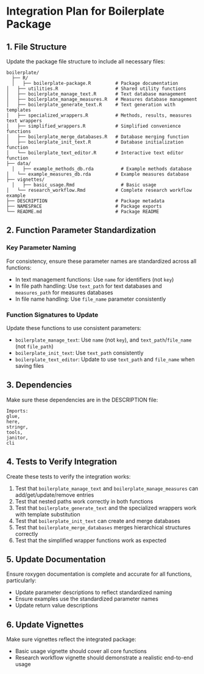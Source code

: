# Integration Plan for Boilerplate Package

## 1. File Structure
Update the package file structure to include all necessary files:

```
boilerplate/
  ├── R/
  │   ├── boilerplate-package.R         # Package documentation
│   ├── utilities.R                     # Shared utility functions
│   ├── boilerplate_manage_text.R       # Text database management
│   ├── boilerplate_manage_measures.R   # Measures database management
│   ├── boilerplate_generate_text.R     # Text generation with templates
│   ├── specialized_wrappers.R          # Methods, results, measures text wrappers
│   ├── simplified_wrappers.R           # Simplified convenience functions
│   ├── boilerplate_merge_databases.R   # Database merging function
│   ├── boilerplate_init_text.R         # Database initialization function
│   └── boilerplate_text_editor.R       # Interactive text editor function
├── data/
  │   ├── example_methods_db.rda          # Example methods database
│   └── example_measures_db.rda         # Example measures database
├── vignettes/
  │   ├── basic_usage.Rmd                 # Basic usage
│   └── research_workflow.Rmd           # Complete research workflow example
├── DESCRIPTION                         # Package metadata
├── NAMESPACE                           # Package exports
└── README.md                           # Package README
```

## 2. Function Parameter Standardization

### Key Parameter Naming
For consistency, ensure these parameter names are standardized across all functions:

  - In text management functions: Use `name` for identifiers (not `key`)
- In file path handling: Use `text_path` for text databases and `measures_path` for measures databases
- In file name handling: Use `file_name` parameter consistently

### Function Signatures to Update
Update these functions to use consistent parameters:

  - `boilerplate_manage_text`: Use `name` (not `key`), and `text_path`/`file_name` (not `file_path`)
- `boilerplate_init_text`: Use `text_path` consistently
- `boilerplate_text_editor`: Update to use `text_path` and `file_name` when saving files

## 3. Dependencies
Make sure these dependencies are in the DESCRIPTION file:

  ```
Imports:
  glue,
here,
stringr,
tools,
janitor,
cli
```

## 4. Tests to Verify Integration

Create these tests to verify the integration works:

  1. Test that `boilerplate_manage_text` and `boilerplate_manage_measures` can add/get/update/remove entries
2. Test that nested paths work correctly in both functions
3. Test that `boilerplate_generate_text` and the specialized wrappers work with template substitution
4. Test that `boilerplate_init_text` can create and merge databases
5. Test that `boilerplate_merge_databases` merges hierarchical structures correctly
6. Test that the simplified wrapper functions work as expected

## 5. Update Documentation
Ensure roxygen documentation is complete and accurate for all functions, particularly:

  - Update parameter descriptions to reflect standardized naming
- Ensure examples use the standardized parameter names
- Update return value descriptions

## 6. Update Vignettes
Make sure vignettes reflect the integrated package:

  - Basic usage vignette should cover all core functions
- Research workflow vignette should demonstrate a realistic end-to-end usage
